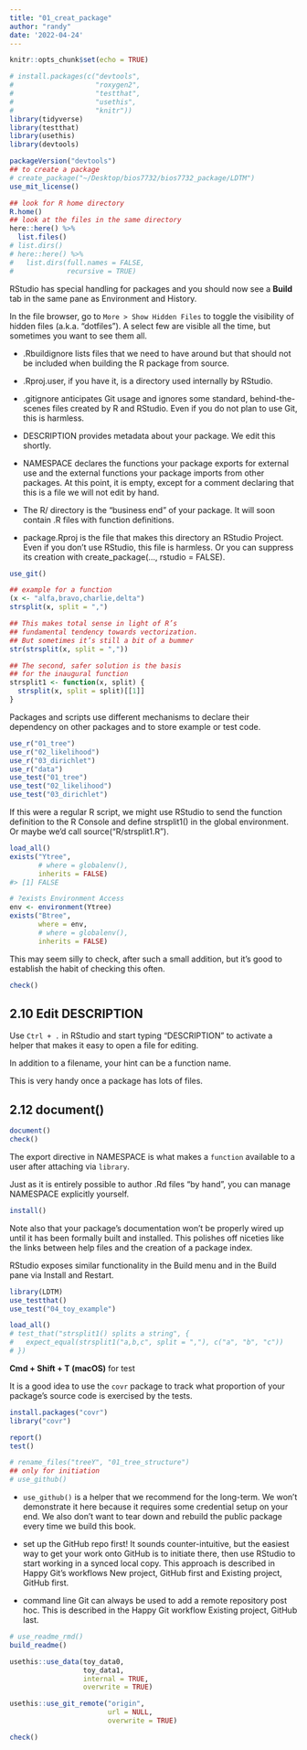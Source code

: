 ```yaml
---
title: "01_creat_package"
author: "randy"
date: '2022-04-24'
---
```


```r
knitr::opts_chunk$set(echo = TRUE)
```


```r
# install.packages(c("devtools", 
#                    "roxygen2", 
#                    "testthat", 
#                    "usethis", 
#                    "knitr"))
library(tidyverse)
library(testthat)
library(usethis)
library(devtools)
```

```r
packageVersion("devtools")
## to create a package
# create_package("~/Desktop/bios7732/bios7732_package/LDTM")
use_mit_license()
```

```r
## look for R home directory
R.home()
## look at the files in the same directory
here::here() %>%
  list.files()
# list.dirs()
# here::here() %>%
#   list.dirs(full.names = FALSE,
#             recursive = TRUE)
```

RStudio has special handling for packages 
and you should now see a **Build** tab 
in the same pane as Environment and History.


In the file browser, go to `More > Show Hidden Files` to toggle the visibility of hidden files (a.k.a. “dotfiles”). A select few are visible all the time, but sometimes you want to see them all.

- .Rbuildignore lists files that we need to have around but that should not be included when building the R package from source.


- .Rproj.user, if you have it, is a directory used internally by RStudio.

- .gitignore anticipates Git usage and ignores some standard, behind-the-scenes files created by R and RStudio. Even if you do not plan to use Git, this is harmless.

- DESCRIPTION provides metadata about your package. We edit this shortly.

- NAMESPACE declares the functions your package exports for external use and the external functions your package imports from other packages. At this point, it is empty, except for a comment declaring that this is a file we will not edit by hand.

- The R/ directory is the “business end” of your package. It will soon contain .R files with function definitions.

- package.Rproj is the file that makes this directory an RStudio Project. Even if you don’t use RStudio, this file is harmless. Or you can suppress its creation with create_package(..., rstudio = FALSE). 


```r
use_git()
```


```r
## example for a function
(x <- "alfa,bravo,charlie,delta")
strsplit(x, split = ",")

## This makes total sense in light of R’s 
## fundamental tendency towards vectorization. 
## But sometimes it’s still a bit of a bummer
str(strsplit(x, split = ","))

## The second, safer solution is the basis 
## for the inaugural function
strsplit1 <- function(x, split) {
  strsplit(x, split = split)[[1]]
}
```


Packages and scripts use different mechanisms to declare their dependency on other packages and to store example or test code.

```r
use_r("01_tree")
use_r("02_likelihood")
use_r("03_dirichlet")
use_r("data")
use_test("01_tree")
use_test("02_likelihood")
use_test("03_dirichlet")
```


If this were a regular R script, 
we might use RStudio to send the function definition to
the R Console and define strsplit1() in the global environment. 
Or maybe we’d call source("R/strsplit1.R").

```r
load_all()
exists("Ytree",
       # where = globalenv(), 
       inherits = FALSE)
#> [1] FALSE

# ?exists Environment Access
env <- environment(Ytree)
exists("Btree", 
       where = env,
       # where = globalenv(), 
       inherits = FALSE)

```


This may seem silly to check, after such a small addition, but it’s good to establish the habit of checking this often.

```r
check()
```

## 2.10 Edit DESCRIPTION

Use `Ctrl + .` in RStudio and start typing “DESCRIPTION” to activate a helper that makes it easy to open a file for editing. 

In addition to a filename, your hint can be a function name. 

This is very handy once a package has lots of files.


## 2.12 document()


```r
document()
check()
```

The export directive in NAMESPACE is what makes a `function` available to a user after attaching via `library`. 

Just as it is entirely possible to author .Rd files "by hand", you can manage NAMESPACE explicitly yourself.


```r
install()
```

Note also that your package’s documentation won’t be properly wired up until it has been formally built and installed. This polishes off niceties like the links between help files and the creation of a package index.

RStudio exposes similar functionality in the Build menu and in the Build pane via Install and Restart.


```r
library(LDTM)
use_testthat()
use_test("04_toy_example")

load_all()
# test_that("strsplit1() splits a string", {
#   expect_equal(strsplit1("a,b,c", split = ","), c("a", "b", "c"))
# })
```

**Cmd + Shift + T (macOS)** for test

It is a good idea to use the `covr` package to track 
what proportion of your package’s source code is exercised by the tests.

```r
install.packages("covr")
library("covr")

report()
test()

# rename_files("treeY", "01_tree_structure")
## only for initiation
# use_github()
```


- `use_github()` is a helper that we recommend for the long-term. We won’t demonstrate it here because it requires some credential setup on your end. We also don’t want to tear down and rebuild the public package every time we build this book.

- set up the GitHub repo first! It sounds counter-intuitive, but the easiest way to get your work onto GitHub is to initiate there, then use RStudio to start working in a synced local copy. This approach is described in Happy Git’s workflows New project, GitHub first and Existing project, GitHub first.

- command line Git can always be used to add a remote repository post hoc. This is described in the Happy Git workflow Existing project, GitHub last.


```r
# use_readme_rmd()
build_readme()

usethis::use_data(toy_data0,
                  toy_data1, 
                  internal = TRUE,
                  overwrite = TRUE)

usethis::use_git_remote("origin", 
                        url = NULL, 
                        overwrite = TRUE)

check()
```














